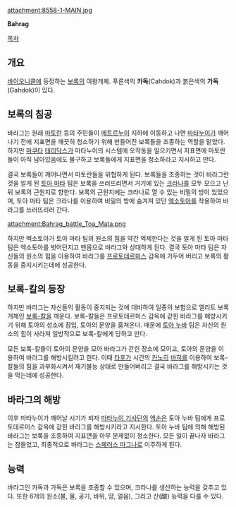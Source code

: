 attachment:8558-1-MAIN.jpg

'''Bahrag'''

[[목차]]
== 개요 ==
[[바이오니클]]에 등장하는 [[보록]]의 여왕개체. 푸른색의 '''카독'''(Cahdok)과 붉은색의 '''가독'''(Gahdok)이 있다.

== 보록의 침공 ==
바라그는 원래 [[마토란]] 등의 주민들이 [[메트르누이]] 지하에 이동하고 나면 [[마타누이]]가 깨어나기 전에 지표면을 깨끗히 청소하기 위해 만들어진 보록들을 조종하는 역할을 맡았다. 하지만 [[마쿠타]] [[테리닥스]]가 마타누이의 시스템에 오작동을 일으키면서 지표면에 마토란들이 아직 남아있음에도 불구하고 보록들에게 지표면을 청소하라고 지시하고 만다.

결국 보록들이 깨어나면서 마토란들을 위협하게 된다. 보록들을 조종하는 것이 바라그란 것을 알게 된 [[토아 마타]] 팀은 보록을 쓰러뜨리면서 거기에 있는 [[크라나]]를 모두 모으고 난 뒤 보록의 근원지로 향한다. 보록의 근원지에는 크라나로 열 수 있는 비밀의 방이 있었으며, 토아 마타 팀은 크라나를 이용하여 비밀의 방에 숨겨져 있던 [[엑소토아]]를 착용하여 바라그를 쓰러뜨리러 간다.

attachment:Bahrag_battle_Toa_Mata.png

하지만 엑소토아가 토아 마타 팀의 원소의 힘을 약간 억제한다는 것을 알게 된 토아 마타 팀은 엑소토아를 벗어던지고 맨몸으로 바라그와 상대하게 된다. 결국 토아 마타 팀은 자신들의 원소의 힘을 이용하여 바라그를 [[프로토데르미스]] 감옥에 가두어 버리고 보록의 활동을 중지시키는데에 성공한다.

== 보록-칼의 등장 ==
하지만 바라그는 자신들의 활동이 중지되는 것에 대비하여 일종의 보험으로 엘리트 보록 개체인 [[보록-칼]]을 깨운다. 보록-칼들은 프로토데르미스 감옥에 갇힌 바라그를 해방시키기 위해 토아의 성소에 잠입, 토아의 문양을 훔쳐온다. 때문에 [[토아 누바]] 팀은 자신의 원소의 힘이 사라져 일방적으로 보록-칼에게 당하고 만다.

모든 보록-칼들이 토아의 문양을 모아 바라그가 갇힌 장소에 모이고, 토아의 문양을 이용하여 바라그를 해방시킬려고 한다. 이때 [[타후]]가 시간의 [[카노히]] [[바히]]를 이용하여 보록-칼들의 힘을 과부화시켜서 재기불능 상태로 만들어버리고 결국 바라그를 해방시키는 것을 막는데에 성공한다.

== 바라그의 해방 ==
이후 마타누이가 깨어날 시기가 되자 [[마타누이 기사단]]의 [[액손]]은 토아 누바 팀에게 프로토데르미스 감옥에 갇힌 바라그를 해방시키라고 지시한다. 토아 누바 팀에 의해 해방된 바라그는 보록을 조종하여 지표면을 아무 문제없이 청소한다. 모든 일이 끝나자 바라그는 잠들었고, 최종적으로 바라그는 [[스페러스 마그나]]로 이주하게 된다.

== 능력 ==
바라그인 카독과 가독은 보록을 조종할 수 있으며, 크라나를 생산하는 능력을 갖추고 있다. 또한 6개의 원소(불, 물, 공기, 바위, 땅, 얼음), 그리고 산(酸) 능력을 다룰 수 있다.
